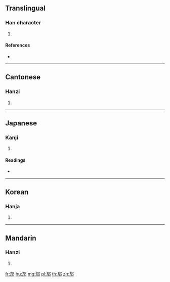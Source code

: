 {{character info/new}}
==Translingual==

===Han character===
{{Han char|rn=163|rad=邑|as=04|sn=7|four=07227|canj=YSNL}}

# {{defn|Han|sort=邑04}}

====References====
* {{Han ref|kx=1268.260|dkj=39300|dj=1767.190|hdz=63760.010|uh=90A1|ud=37025|bh=CBA8|bd=52136}}

----

==Cantonese==

===Hanzi===
{{yue-hanzi|jyut=|y=fong1}}

# {{defn|lang=yue|sort=邑04}}

----

==Japanese==

===Kanji===
{{ja-kanji|grade=|rs=邑04}}

# {{defn|lang=ja|sort=邑04}}

====Readings====
* {{ja-readings|on=[[ほう]] (hō)|kun=[[はかる]] (hakaru)|nanori=}}

----

==Korean==

===Hanja===
{{ko-hanja|hangeul=방|eumhun=|rv=bang|mr=pang|y=pang}}

# {{defn|lang=ko|sort=邑04}}

----

==Mandarin==

===Hanzi===
{{cmn-hanzi|pin=[[fāng]] ([[fang1]])|wg=fang<sup>1</sup>}}

# {{defn|lang=cmn|sort=邑04}}

[[fr:邡]]
[[hu:邡]]
[[mg:邡]]
[[pl:邡]]
[[th:邡]]
[[zh:邡]]